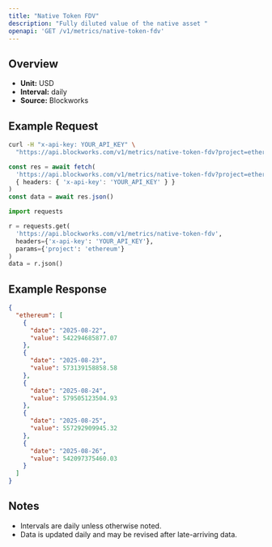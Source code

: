 ```yaml
---
title: "Native Token FDV"
description: "Fully diluted value of the native asset "
openapi: 'GET /v1/metrics/native-token-fdv'
---
```


## Overview

- **Unit:** USD
- **Interval:** daily
- **Source:** Blockworks

## Example Request

<CodeGroup>

```bash cURL
curl -H "x-api-key: YOUR_API_KEY" \
  "https://api.blockworks.com/v1/metrics/native-token-fdv?project=ethereum"
```

```typescript TypeScript
const res = await fetch(
  'https://api.blockworks.com/v1/metrics/native-token-fdv?project=ethereum',
  { headers: { 'x-api-key': 'YOUR_API_KEY' } }
)
const data = await res.json()
```

```python Python
import requests

r = requests.get(
  'https://api.blockworks.com/v1/metrics/native-token-fdv',
  headers={'x-api-key': 'YOUR_API_KEY'},
  params={'project': 'ethereum'}
)
data = r.json()
```

</CodeGroup>

## Example Response

```json
{
  "ethereum": [
    {
      "date": "2025-08-22",
      "value": 542294685877.07
    },
    {
      "date": "2025-08-23",
      "value": 573139158858.58
    },
    {
      "date": "2025-08-24",
      "value": 579505123504.93
    },
    {
      "date": "2025-08-25",
      "value": 557292909945.32
    },
    {
      "date": "2025-08-26",
      "value": 542097375460.03
    }
  ]
}
```

## Notes
- Intervals are daily unless otherwise noted.
- Data is updated daily and may be revised after late-arriving data.
